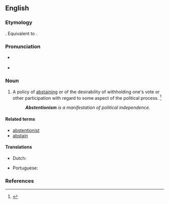 ==English==
{{wikipedia}}

===Etymology===
{{der|en|fr|abstentionnisme}}. Equivalent to {{suffix|en|abstention|ism}}.

===Pronunciation===
* {{a|RP}} {{IPA|en|/əbˈstɛn.ʃn̩.ɪz.m̩/}}
* {{a|US}} {{IPA|en|/æbˈstɛn.ʃn̩.ɪz.m̩/|/æbˈstɛn.t͡ʃn̩.ɪz.m̩/|/əbˈstɛn.ʃn̩.ɪz.m̩/|/əbˈstɛn.t͡ʃn̩.ɪz.m̩/}}

===Noun===
{{en-noun|~}}

# A policy of [[abstaining]] or of the desirability of withholding one's vote or other participation with regard to some aspect of the political process. {{defdate|First attested in the mid 20<sup>th</sup> century.}}<ref name=SOED>{{R:SOED5|page=9}}</ref>
#: '''''Abstentionism''' is a manifestation of political independence.''

====Related terms====
* [[abstentionist]]
* [[abstain]]

====Translations====
{{trans-top|policy of abstaining from political participation}}
* Dutch: {{t|nl|abstentionisme|n}}
{{trans-mid}}
* Portuguese: {{t|pt|abstencionismo|m}}
{{trans-bottom}}

===References===
<references/>